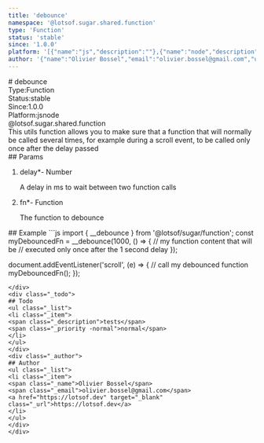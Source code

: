 ```yaml
---
title: 'debounce'
namespace: '@lotsof.sugar.shared.function'
type: 'Function'
status: 'stable'
since: '1.0.0'
platform: '[{"name":"js","description":""},{"name":"node","description":""}]'
author: '{"name":"Olivier Bossel","email":"olivier.bossel@gmail.com","url":"https://lotsof.dev"}'
---
```

<div class="docmap-mdx">
# debounce
<div class="_metas">
<div class="_type"><span class="_type-label">Type:</span><span class="_type-value">Function</span></div>
<div class="_status"><span class="_status-label">Status:</span><span class="_status-value -stable">stable</span></div>
<div class="_since"><span class="_since-label">Since:</span><span class="_since-value">1.0.0</span></div>
<div class="_platform"><span class="_platform-label">Platform:</span><span class="_platform-value -js">js</span><span class="_platform-value -node">node</span></div>
</div>
<div class="_namespace">@lotsof.sugar.shared.function</div>
<div class="_description typo-format typo-rhythm">
This utils function allows you to make sure that a function that will normally be called
several times, for example during a scroll event, to be called only once after
the delay passed
</div>
<div class="_params">
## Params
<ol class="_list">
<li class="_item">
<span class="_name">delay<span class="_required">*</span></span><span class="_default">-</span> <span class="_type">Number</span>
<p class="_description">A delay in ms to wait between two function calls</p>
</li>
<li class="_item">
<span class="_name">fn<span class="_required">*</span></span><span class="_default">-</span> <span class="_type">Function</span>
<p class="_description">The function to debounce</p>
</li>
</ol>
</div>
<div class="_examples">
## Example
```js
import { __debounce } from '@lotsof/sugar/function';
const myDebouncedFn = __debounce(1000, () => {
		// my function content that will be
		// executed only once after the 1 second delay
});

document.addEventListener('scroll', (e) => {
		// call my debounced function
		myDebouncedFn();
});
```
</div>
<div class="_todo">
## Todo
<ul class="_list">
<li class="_item">
<span class="_description">tests</span>
<span class="_priority -normal">normal</span>
</li>
</ul>
</div>
<div class="_author">
## Author
<ul class="_list">
<li class="_item">
<span class="_name">Olivier Bossel</span>
<span class="_email">olivier.bossel@gmail.com</span>
<a href="https://lotsof.dev" target="_blank" class="_url">https://lotsof.dev</a>
</li>
</ul>
</div>
</div>
